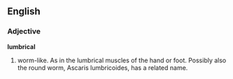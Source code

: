 ==English==

===Adjective===
'''lumbrical'''

# worm-like.  As in the lumbrical muscles of the hand or foot. Possibly also the round worm, Ascaris lumbricoides, has a related name.